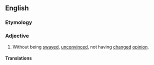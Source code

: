 ==English==

===Etymology===
{{prefix|un|swayed|lang=en}}

===Adjective===
{{en-adj}}

# Without being [[swayed]], [[unconvinced]], not having [[changed]] [[opinion]].

====Translations====
{{trans-top|unconvinced}}
{{trans-mid}}
{{trans-bottom}}